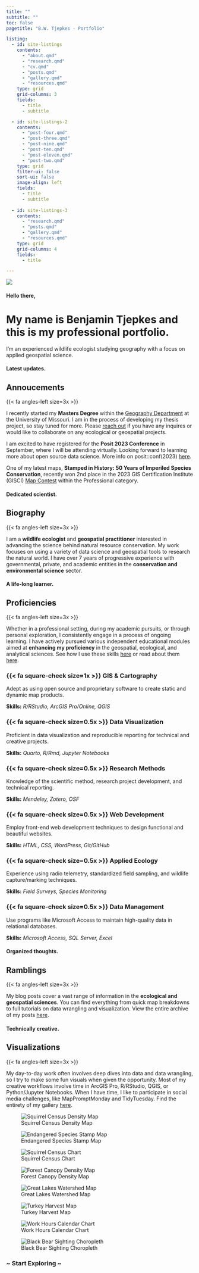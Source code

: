 ---
title: ""
subtitle: ""
toc: false
pagetitle: "B.W. Tjepkes - Portfolio"

listing:
  - id: site-listings
    contents:
      - "about.qmd"
      - "research.qmd"
      - "cv.qmd"
      - "posts.qmd"
      - "gallery.qmd"
      - "resources.qmd"
    type: grid
    grid-columns: 3
    fields: 
      - title
      - subtitle

  - id: site-listings-2
    contents:
      - "post-four.qmd"
      - "post-three.qmd"
      - "post-nine.qmd"
      - "post-ten.qmd"
      - "post-eleven.qmd"
      - "post-two.qmd"
    type: grid
    filter-ui: false
    sort-ui: false
    image-align: left
    fields: 
      - title
      - subtitle
      
  - id: site-listings-3
    contents:
      - "research.qmd"
      - "posts.qmd"
      - "gallery.qmd"
      - "resources.qmd"      
    type: grid
    grid-columns: 4
    fields: 
      - title

---

::: {.intro-banner .slide-in .column-page-inset}

::: {.intro-headshot .slide-in}

![](assets/img-ben-portrait-2.jpg){.nolightbox .headshot-img}

:::


::: {.intro-content .slide-in}
#### Hello there,
# My name is Benjamin Tjepkes and this is my professional portfolio.

I'm an experienced wildlife ecologist studying geography with a focus on applied geospatial science.

:::
:::

#### Latest updates. {.index-h4}

::: {.index-section-heading}

## Annoucements {.index-h2}

::: {.index-h2-line}
:::

::: {.index-h2-icon}
{{< fa angles-left size=3x >}}
:::

:::

:::{.index-list}
I recently started my **Masters Degree** within the [Geography Department](https://geography.missouri.edu/) at the University of Missouri. I am in the process of developing my thesis project, so stay tuned for more. Please [reach out](contact.qmd) if you have any inquires or would like to collaborate on any ecological or geospatial projects.

I am excited to have registered for the **Posit 2023 Conference** in September, where I will be attending virtually. Looking forward to learning more about open source data science. More info on posit::conf(2023) [here](https://posit.co/conference/).

One of my latest maps, **Stamped in History: 50 Years of Imperiled Species Conservation**, recently won 2nd place in the 2023 GIS Certification Institute (GISCI) [Map Contest](https://www.gisci.org/News/Issues-News-Policy/gisci-announces-2023-map-contest-winners) within the Professional category.

:::




::: {.about}

::: {.consultant-info}

#### Dedicated scientist. {.index-h4}
::: {.index-section-heading}
## Biography {.index-h2}


::: {.index-h2-line}
:::

::: {.index-h2-icon}
{{< fa angles-left size=3x >}}
:::

:::



:::{.index-list}

I am a **wildlife ecologist** and **geospatial practitioner** interested in advancing the science behind natural resource conservation. My work focuses on using a variety of data science and geospatial tools to research the natural world. I have over 7 years of progressive experience with governmental, private, and academic entities in the **conservation and environmental science** sector.

:::

::: {#site-listings}

:::

:::

:::




::: {.content-block}

#### A life-long learner. {.index-h4}
::: {.index-section-heading}
## Proficiencies {.index-h2}

::: {.index-h2-line}
:::

::: {.index-h2-icon}
{{< fa angles-left size=3x >}}
:::

:::



:::{.index-list}

Whether in a professional setting, during my academic pursuits, or through personal exploration, I consistently engage in a process of ongoing learning. I have actively pursued various independent educational modules aimed at **enhancing my proficiency** in the geospatial, ecological, and analytical sciences. See how I use these skills [here](gallery.qmd) or read about them [here](posts.qmd).

:::

::: {.features}

::: {.feature}
### {{< fa square-check size=1x >}} GIS & Cartography
Adept as using open source and proprietary software to create static and dynamic map products.

::: {.learn-more}
**Skills:** *R/RStudio, ArcGIS Pro/Online, QGIS*
:::
:::

::: {.feature}
### {{< fa square-check size=0.5x >}} Data Visualization
Proficient in data visualization and reproducible reporting for technical and creative projects.

::: {.learn-more}
**Skills:** *Quarto, R/Rmd, Jupyter Notebooks*
:::
:::

::: {.feature}
### {{< fa square-check size=0.5x >}} Research Methods
Knowledge of the scientific method, research project development, and technical reporting.

::: {.learn-more}
**Skills:** *Mendeley, Zotero, OSF*
:::
:::

::: {.feature}
### {{< fa square-check size=0.5x >}} Web Development
Employ front-end web development techniques to design functional and beautiful websites.

::: {.learn-more}
**Skills:** *HTML, CSS, WordPress, Git/GitHub*
:::
:::

::: {.feature}
### {{< fa square-check size=0.5x >}} Applied Ecology
Experience using radio telemetry, standardized field sampling, and wildlife capture/marking techniques.

::: {.learn-more}
**Skills:** *Field Surveys, Species Monitoring*
:::
:::

::: {.feature}
### {{< fa square-check size=0.5x >}} Data Management
Use programs like Microsoft Access to maintain high-quality data in relational databases.

::: {.learn-more}
**Skills:** *Microsoft Access, SQL Server, Excel*
:::
:::


:::
:::






::: {.bg-banner-2}

#### Organized thoughts. {.index-h4}

::: {.index-section-heading}
## Ramblings {.index-h2}

::: {.index-h2-line}
:::

::: {.index-h2-icon}
{{< fa angles-left size=3x >}}
:::


:::




:::{.index-list}

My blog posts cover a vast range of information in the **ecological and geospatial sciences**. You can find everything from quick map breakdowns to full tutorials on data wrangling and visualization. View the entire archive of my posts [here](posts.qmd).

:::

::: {#site-listings-2}

:::
:::








::: {.bg-banner-3}

#### Technically creative. {.index-h4}

::: {.index-section-heading}
## Visualizations {.index-h2}

::: {.index-h2-line}
:::

::: {.index-h2-icon}
{{< fa angles-left size=3x >}}
:::

:::




:::{.index-list}

My day-to-day work often involves deep dives into data and data wrangling, so I try to make some fun visuals when given the opportunity. Most of my creative workflows involve time in ArcGIS Pro, R/RStudio, QGIS, or Python/Jupyter Notebooks. When I have time, I like to participate in social media challenges, like MapPromptMonday and TidyTuesday. Find the entirety of my gallery [here](gallery.qmd).

:::

::: {.gallery}

![Squirrel Census Density Map](./gallery/img-map-001v2.png){group="personal-projects"
description="2018 Squirrel Census Sighting Density Map"}

![Endangered Species Stamp Map](./gallery/img-map-endangeredstamps.png){group="personal-projects"
description="Endangered Species Stamps Range Map"}

![Squirrel Census Chart](./gallery/img-table-001.png){group="personal-projects"
description="2018 Squirrel Census Sighting Table"}

![Forest Canopy Density Map](./gallery/img-map-10.jpg){group="personal-projects"
description="Missouri Tree Canopy Density Map"}

![Great Lakes Watershed Map](./gallery/img-map-11.jpg){group="personal-projects"
description="Great Lakes Watershed Map"}

![Turkey Harvest Map](./gallery/img-turkey-harvest-maps.png){group="personal-projects"
}

![Work Hours Calendar Chart](./gallery/img-calendar.jpeg){group="personal-projects"
}

![Black Bear Sighting Choropleth](./gallery/img-map-5.jpg){group="personal-projects"
}


:::

:::

:::{.get-started}

### ~ Start Exploring ~ {.index-h3}

::: {#site-listings-3}

:::

:::